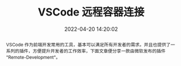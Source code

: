 ---
title: VSCode 远程容器连接
categorie: 技术向
date: '2022-04-20 14:20:02'
slug: vscode-containers
abstract: VSCode 作为前端开发常用的工具，基本可以满足所有开发者的需求。并且也提供了一系列的插件，方便提升开发者的工作效率，下面文章便分享一款由微软发布的插件 "Remote-Development"。
isPublished: true
isPopular: true
preview: https://img.bplink66.com/uploads/2022/04/625fb1c67b92d.jpeg
tags:
  - Docker
---
